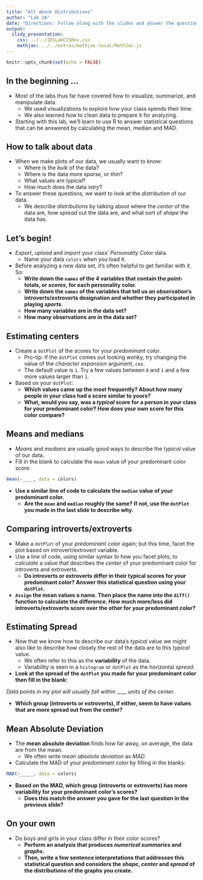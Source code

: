 ```yaml
---
title: "All About Distributions"
author: "Lab 2A"
date: "Directions: Follow along with the slides and answer the questions in **red** font in your journal."
output: 
  slidy_presentation: 
    css: ../../IDSLabCSSRev.css
    mathjax: ../../extras/mathjax-local/MathJax.js
---
```


```r
knitr::opts_chunk$set(echo = FALSE)
```

## In the beginning ...

- Most of the labs thus far have covered how to visualize, summarize, and manipulate data.
    - We used visualizations to explore how your class spends their time.
    - We also learned how to clean data to prepare it for analyzing.
- Starting with this lab, we'll learn to use R to answer statistical questions that can be answered by calculating the mean, median and MAD.


## How to talk about data

- When we make plots of our data, we usually want to know:
  - Where is the _bulk_ of the data?
  - Where is the data more _sparse_, or _thin_?
  - What values are _typical_?
  - How much does the data _vary_?
- To answer these questions, we want to look at the _distribution_ of our data.
    - We describe _distributions_ by talking about where the _center_ of the data are, how _spread_ out the data are, and what sort of _shape_ the data has.


## Let's begin!

- _Export_, _upload_ and _import_ your class' _Personality Color_ data.
    - Name your data `colors` when you load it.
- Before analyzing a new data set, it's often helpful to get familiar with it. So:
    - **Write down the `names` of the 4 variables that contain the point-totals, or _scores_, for each personality color.**
    - **Write down the `names` of the variables that tell us an observation's introverts/extroverts designation and whether they participated in playing _sports_.**
    - **How many variables are in the data set?**
    - **How many observations are in the data set?**


## Estimating centers

- Create a `dotPlot` of the scores for your _predominant color_.
    - Pro-tip: If the `dotPlot` comes out looking wonky, try changing the value of the _character expansion_ argument, `cex`. 
    - The default value is `1`. Try a few values between `0` and `1` and a few more values larger than `1`.
- Based on your `dotPlot`: 
    - **Which values came up the most frequently? About how many people in your class had a score similar to yours?**
    - **What, would you say, was a _typical_ score for a person in your class for your predominant color? How does your own score for this color compare?**


## Means and medians

- _Means_ and _medians_ are usually good ways to describe the _typical_ value of our data.
- Fill in the blank to calculate the `mean` value of your predominant color score: 

```r
mean(~____, data = colors)
```

- **Use a similar line of code to calculate the `median` value of _your_ predominant color.**
    - **Are the `mean` and `median` roughly the same? If not, use the `dotPlot` you made in the last slide to describe why.**


## Comparing introverts/extroverts

- Make a `dotPlot` of your _predominant color_ again; but this time, facet the plot based on introvert/extrovert variable.
- Use a line of code, using similar syntax to how you facet plots, to _calculate_ a value that describes the _center_ of your predominant color for introverts and extroverts.
    - **Do introverts or extroverts differ in their typical scores for your predominant color? Answer this statistical question using your `dotPlot`.**
- **`Assign` the mean values a name. Then place the name into the `diff()` function to calculate the difference. How much more/less did introverts/extroverts score over the other for your predominant color?**


## Estimating Spread

- Now that we know how to describe our data's _typical_ value we might also like to describe how closely the rest of the data are to this _typical_ value. 
    - We often refer to this as the **variability** of the data. 
    - Variability is seen in a `histogram` or `dotPlot` as the horizontal *spread*.
- **Look at the spread of the `dotPlot` you made for your predominant color then fill in the blank:**

_Data points in my plot will usually fall within_ ____ _units of the center._

- **Which group (introverts or extroverts), if either, seem to have values that are more spread out from the center?**

    
## Mean Absolute Deviation

- The **mean absolute deviation** finds how far away, on average, the data are from the mean.
    - We often write _mean absolute deviation_ as _MAD_.
- Calculate the MAD of your _predominant color_ by filling in the blanks:

```r
MAD(~_____, data = colors)
```

- **Based on the MAD, which group (introverts or extroverts) has more variability for your predominant color's scores?**
    - **Does this match the answer you gave for the last question in the previous slide?** 


## On your own

- Do boys and girls in your class differ in their color scores? 
    - **Perform an analysis that produces _numerical summaries_ and _graphs_.**
    - **Then, write a few sentence interpretations that addresses this statistical question and considers the _shape_, _center_ and _spread_ of the distributions of the graphs you create.**
